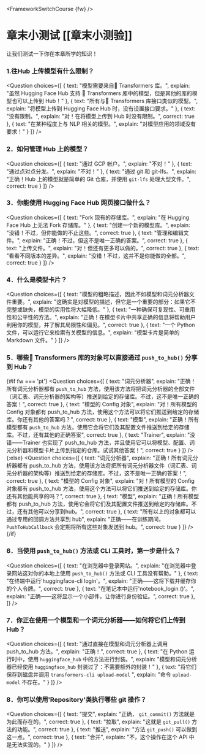 <FrameworkSwitchCourse {fw} />

<!-- DISABLE-FRONTMATTER-SECTIONS -->

# 章末小测试 [[章末小测验]]

<CourseFloatingBanner
    chapter={4}
    classNames="absolute z-10 right-0 top-0"
/>

让我们测试一下你在本章所学的知识！

### 1.往Hub 上传模型有什么限制？

<Question
	choices={[
		{
			text: "模型需要来自🤗 Transformers 库。",
			explain: "虽然 Hugging Face Hub 支持 🤗 Transformers 库中的模型，但是其他的库的模型也可以上传到 Hub！"
		},
		{
			text: "所有与🤗 Transformers 库接口类似的模型。",
			explain: "将模型上传到 Hugging Face Hub 时，没有设置接口要求。"
		},
		{
			text: "没有限制。",
			explain: "对！在将模型上传到 Hub 时没有限制。",
            correct: true
		},
        {
			text: "在某种程度上与 NLP 相关的模型。",
			explain: "对模型应用的领域没有要求！"
		}
	]}
/>

### 2．如何管理 Hub 上的模型？
<Question
	choices={[
		{
			text: "通过 GCP 帐户。",
			explain: "不对！"
		},
		{
			text: "通过点对点分发。",
			explain: "不对！"
		},
		{
			text: "通过 git 和 git-lfs。",
			explain: "正确！Hub 上的模型就是简单的 Git 仓库，并使用 `git-lfs` 处理大型文件。",
            correct: true
		}
	]}
/>

### 3．你能使用 Hugging Face Hub 网页接口做什么？
<Question
	choices={[
		{
			text: "Fork 现有的存储库。",
			explain: "在 Hugging Face Hub 上无法 Fork 存储库。"
		},
		{
			text: "创建一个新的模型库。",
			explain: "没错！不过，但你能做的不止这些。",
            correct: true
		},
		{
			text: "管理和编辑文件。",
			explain: "正确！不过，但这不是唯一正确的答案。",
            correct: true
		},
        {
			text: "上传文件。",
			explain: "对！但还有更多可以做的。",
            correct: true
		},
        {
			text: "看看不同版本的差异。",
			explain: "没错！不过，这并不是你能做的全部。",
            correct: true
		}
	]}
/>

### 4．什么是模型卡片？
<Question
	choices={[
		{
			text: "模型的粗略描述，因此不如模型和词元分析器文件重要。",
			explain: "这确实是对模型的描述，但它是一个重要的部分：如果它不完整或缺失，模型的实用性将大幅降低。"
		},
		{
			text: "一种确保可复现性、可重用性和公平性的方法。",
			explain: "正确！在模型卡片中共享正确的信息将帮助用户利用你的模型，并了解其局限性和偏见。",
            correct: true
		},
		{
			text: "一个 Python 文件，可以运行它来检索有关模型的信息。",
			explain: "模型卡片是简单的 Markdown 文件。"
		}
	]}
/>

### 5．哪些🤗 Transformers 库的对象可以直接通过 `push_to_hub()` 分享到 Hub？
{#if fw === 'pt'}
<Question
	choices={[
		{
			text: "词元分析器",
			explain: "正确！所有词元分析器都有 `push_to_hub` 方法，使用该方法将把词元分析器的全部文件（词汇表、词元分析器的架构等）推送到给定的存储库。不过，这不是唯一正确的答案！",
            correct: true
		},
		{
			text: "模型的 Config 对象",
			explain: "对！所有模型的 Config 对象都有 push_to_hub 方法，使用这个方法可以将它们推送到给定的存储库。你还有其他的答案吗？",
            correct: true
		},
		{
			text: "模型",
			explain: "正确！所有模型都有 `push_to_hub` 方法，使用它会将它们及其配置文件推送到给定的存储库。不过，还有其他的正确答案",
            correct: true
		},
        {
			text: "Trainer",
			explain: "没错——Trainer 也实现了 push_to_hub 方法，并且使用它可以将模型、配置、词元分析器和模型卡片上传到指定的仓库。试试其他答案！",
            correct: true
		}
	]}
/>
{:else}
<Question
	choices={[
		{
			text: "词元分析器",
			explain: "正确！所有词元分析器都有 push_to_hub 方法，使用该方法将把所有词元分析器文件（词汇表、词元分析器的架构等）推送到给定的存储库。不过，这不是唯一正确的答案！",
            correct: true
		},
		{
			text: "模型的 Config 对象",
			explain: "对！所有模型的 Config 对象都有 push_to_hub 方法，使用这个方法可以将它们推送到给定的存储库。你还有其他能共享的吗？",
            correct: true
		},
		{
			text: "模型",
			explain: "正确！所有模型都有 push_to_hub 方法，使用它会将它们及其配置文件推送到给定的存储库。不过，还有其他可以分享到hub。",
            correct: true
		},
		{
			text: "所有以上的对象都可以通过专用的回调方法共享到 hub",
			explain: "正确——在训练期间， `PushToHubCallback` 会定期将所有这些对象发送到 hub。",
            correct: true
		}
	]}
/>
{/if}

### 6．当使用 `push_to_hub()` 方法或 CLI 工具时，第一步是什么？
<Question
	choices={[
		{
			text: "在浏览器中登录网站。",
			explain: "在浏览器中登录网站这对你的本地上使用 `push_to_hub()` 方法或 CLI 工具没有帮助。"
		},
		{
			text: "在终端中运行'huggingface-cli login'。",
			explain: "正确——这将下载并缓存你的个人令牌。",
            correct: true
		},
		{
			text: "在笔记本中运行'notebook_login ()'。",
			explain: "正确——这将显示一个小部件，让你进行身份验证。",
            correct: true
		},
	]}
/>

### 7．你正在使用一个模型和一个词元分析器——如何将它们上传到 Hub？

<Question
	choices={[
		{
			text: "通过直接在模型和词元分析器上调用 push_to_hub 方法。",
			explain: "正确！",
            correct: true
		},
		{
			text: "在 Python 运行时中，使用 `huggingface_hub` 中的方法进行封装。",
			explain: "模型和词元分析器已经使用 `huggingface_hub` 封装过了：不需要额外的封装！"
		},
		{
			text: "将它们保存到磁盘并调用 `transformers-cli upload-model` ",
			explain: "命令 `upload-model` 不存在。"
		}
	]}
/>

### 8．你可以使用'Repository'类执行哪些 git 操作？
<Question
	choices={[
		{
			text: "提交",
			explain: "正确， `git_commit()` 方法就是为此而存在的。",
            correct: true
		},
		{
			text: "拉取",
			explain: "这就是 `git_pull()` 方法的功能。",
            correct: true
		},
		{
			text: "推送",
			explain: "方法 `git_push()` 可以做到这一点。",
            correct: true
		},
		{
			text: "合并",
			explain: "不，这个操作在这个 API 中是无法实现的。"
		}
	]}
/>
